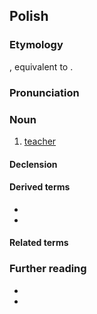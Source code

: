 ==Polish==
{{wp|lang=pl}}

===Etymology===
{{inh+|pl|sla-pro|*naučiteľь}}, equivalent to {{af|pl|nauczyć|-ciel}}.

===Pronunciation===
{{pl-p|na.uˈt͡ʂɨ.t͡ɕɛl|a=Pl-nauczyciel.ogg|h=na.u.czy.ciel}}

===Noun===
{{pl-noun|m-pr|f=nauczycielka}}

# [[teacher]]

====Declension====
{{pl-decl-noun-m-pr}}

====Derived terms====
* {{l|pl|nauczycielski}}
* {{l|pl|nauczycielstwo}}

====Related terms====
{{col3|pl|title=None|nauka}}
{{col3|pl|title=None|uczyć}}

===Further reading===
* {{R:pl:WSJP}}
* {{R:pl:PWN}}

{{C|pl|Education|Male occupations}}